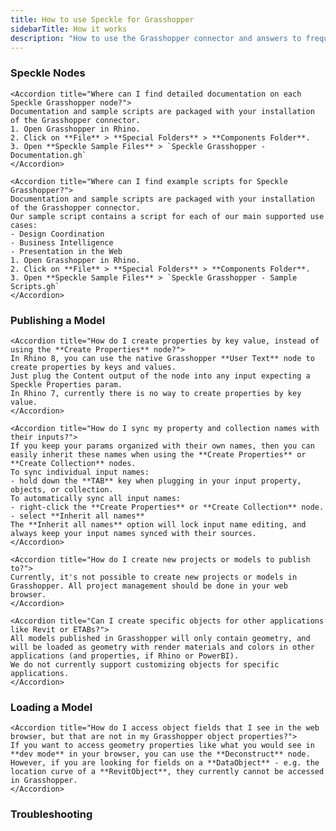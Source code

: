 ```yaml
---
title: How to use Speckle for Grasshopper
sidebarTitle: How it works
description: "How to use the Grasshopper connector and answers to frequently asked questions"
---
```


### Speckle Nodes

<AccordionGroup>

    <Accordion title="Where can I find detailed documentation on each Speckle Grasshopper node?">
    Documentation and sample scripts are packaged with your installation of the Grasshopper connector.
    1. Open Grasshopper in Rhino.
    2. Click on **File** > **Special Folders** > **Components Folder**.
    3. Open **Speckle Sample Files** > `Speckle Grasshopper - Documentation.gh`
    </Accordion>

    <Accordion title="Where can I find example scripts for Speckle Grasshopper?">
    Documentation and sample scripts are packaged with your installation of the Grasshopper connector.
    Our sample script contains a script for each of our main supported use cases:
    - Design Coordination
    - Business Intelligence
    - Presentation in the Web
    1. Open Grasshopper in Rhino.
    2. Click on **File** > **Special Folders** > **Components Folder**.
    3. Open **Speckle Sample Files** > `Speckle Grasshopper - Sample Scripts.gh`
    </Accordion>

</AccordionGroup>    


### Publishing a Model

<AccordionGroup>

    <Accordion title="How do I create properties by key value, instead of using the **Create Properties** node?">
    In Rhino 8, you can use the native Grasshopper **User Text** node to create properties by keys and values.
    Just plug the Content output of the node into any input expecting a Speckle Properties param. 
    In Rhino 7, currently there is no way to create properties by key value.
    </Accordion>

    <Accordion title="How do I sync my property and collection names with their inputs?">
    If you keep your params organized with their own names, then you can easily inherit these names when using the **Create Properties** or **Create Collection** nodes.
    To sync individual input names:
    - hold down the **TAB** key when plugging in your input property, objects, or collection.
    To automatically sync all input names:
    - right-click the **Create Properties** or **Create Collection** node.
    - select **Inherit all names**
    The **Inherit all names** option will lock input name editing, and always keep your input names synced with their sources.
    </Accordion>

    <Accordion title="How do I create new projects or models to publish to?">
    Currently, it's not possible to create new projects or models in Grasshopper. All project management should be done in your web browser.
    </Accordion>

    <Accordion title="Can I create specific objects for other applications like Revit or ETABs?">
    All models published in Grasshopper will only contain geometry, and will be loaded as geometry with render materials and colors in other applications (and properties, if Rhino or PowerBI). 
    We do not currently support customizing objects for specific applications.
    </Accordion>

</AccordionGroup>    

### Loading a Model

<AccordionGroup>

    <Accordion title="How do I access object fields that I see in the web browser, but that are not in my Grasshopper object properties?">
    If you want to access geometry properties like what you would see in **dev mode** in your browser, you can use the **Deconstruct** node.
    However, if you are looking for fields on a **DataObject** - e.g. the location curve of a **RevitObject**, they currently cannot be accessed in Grasshopper.
    </Accordion>

</AccordionGroup>

### Troubleshooting


<ConnectorTroubleshooting app="Grasshopper" />
